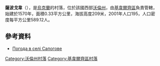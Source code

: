 {{coord|50|48|12|N|25|27|8|E|scale:30000|display=title}}

'''薩波戈韋'''（{{lang-uk|Сапогове}}），是[[烏克蘭|烏克蘭]]的村落，位於該國西部[[沃倫州|沃倫州]]，由[[基韋爾齊區|基韋爾齊區]]負責管轄，始建於1570年，面積0.33平方公里，海拔高度209米，2001年人口195，人口密度每平方公里589.12人。

==參考資料==
* [http://weather.in.ua/ua/volynskaja/23288 Погода в селі Сапогове]

[[Category:沃倫州村落|Category:沃倫州村落]]
[[Category:基韋爾齊區村落|Category:基韋爾齊區村落]]


{{Volyn-geo-stub}}